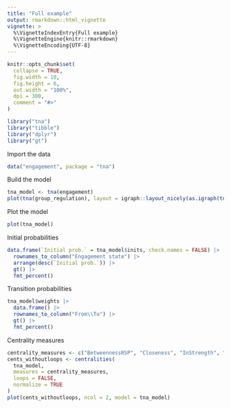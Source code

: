 ```yaml
---
title: "Full example"
output: rmarkdown::html_vignette
vignette: >
  %\VignetteIndexEntry{Full example}
  %\VignetteEngine{knitr::rmarkdown}
  %\VignetteEncoding{UTF-8}
---
```


```r
knitr::opts_chunk$set(
  collapse = TRUE,
  fig.width = 10,
  fig.height = 6,
  out.width = "100%",
  dpi = 300,
  comment = "#>"
)
```

```r
library("tna")
library("tibble")
library("dplyr")
library("gt")
```

Import the data
```r
data("engagement", package = "tna")
```

Build the model
```r
tna_model <- tna(engagement)
plot(tna(group_regulation), layout = igraph::layout_nicely(as.igraph(tna(group_regulation))))
```

Plot the model
```r
plot(tna_model)
```

Initial probabilities
```r
data.frame(`Initial prob.` = tna_model$inits, check.names = FALSE) |> 
  rownames_to_column("Engagement state") |> 
  arrange(desc(`Initial prob.`)) |> 
  gt() |> 
  fmt_percent()
```

Transition probabilities
```r
tna_model$weights |> 
  data.frame() |> 
  rownames_to_column("From\\To") |> 
  gt() |>
  fmt_percent()
```

Centrality measures
```r
centrality_measures <- c("BetweennessRSP", "Closeness", "InStrength", "OutStrength")
cents_withoutloops <- centralities(
  tna_model, 
  measures = centrality_measures, 
  loops = FALSE, 
  normalize = TRUE
)
plot(cents_withoutloops, ncol = 2, model = tna_model)
```

